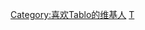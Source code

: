 {{Userbox
  |border-c = #000000
  |border-s = 1
  |id-c     = #FFFFFF
  |id-s     = 12
  |id-fc    = #000000
  |info-c   = #696969
  |info-s   = 8
  |info-fc  = #FFFFFF
  |id       = [[File:EpikHigh 061215 046 (18769688422).jpg|67px]]
  |info     = <div class="center">这个用户喜欢[[李善雄|{{color|white|Tablo}}]]<br />“'''Love is so bad, bad, bad, bad, bad'''”</div>
  |nocat    = 喜欢Tablo的维基人
}}
<includeonly>[[Category:喜欢Tablo的维基人]]</includeonly>
<noinclude>[[Category:艺人用户框模板|T]]</noinclude>